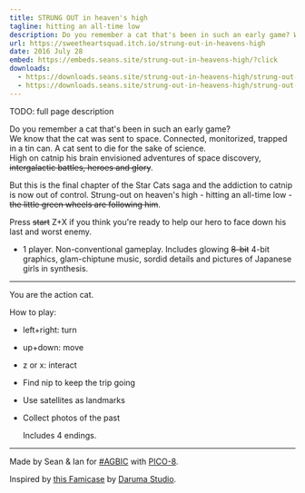```yaml
---
title: STRUNG OUT in heaven's high
tagline: hitting an all-time low
description: Do you remember a cat that's been in such an early game? We know that the cat was sent to space. Connected, monitorized, trapped in a tin can. A cat sent to die for the sake of science. High on catnip his brain envisioned adventures of space discovery, <strike>intergalactic battles, heroes and glory</strike>. But this is the final chapter of the Star Cats saga and the addiction to catnip is now out of control. Strung-out on heaven's high - hitting an all-time low - <strike>the little green wheels are following him</strike>.
url: https://sweetheartsquad.itch.io/strung-out-in-heavens-high
date: 2016 July 28
embed: https://embeds.seans.site/strung-out-in-heavens-high/?click
downloads:
  - https://downloads.seans.site/strung-out-in-heavens-high/strung-out-in-heavens-high-web.zip
  - https://downloads.seans.site/strung-out-in-heavens-high/strung-out-in-heavens-high-p8.zip
---
```


TODO: full page description



Do you remember a cat that's been in such an early game?<br/>
We know that the cat was sent to space. Connected, monitorized, trapped in a tin can. A cat sent to die for the sake of science.<br/>
High on catnip his brain envisioned adventures of space discovery, <del>intergalactic battles, heroes and glory</del>.

But this is the final chapter of the Star Cats saga and the addiction to catnip is now out of control. Strung-out on heaven's high - hitting an all-time low - <del>the little green wheels are following him</del>.

Press <del>start</del> Z+X if you think you're ready to help our hero to face down his last and worst enemy.

* 1 player. Non-conventional gameplay. Includes glowing <del>8-bit</del> 4-bit graphics, glam-chiptune music, sordid details and pictures of Japanese girls in synthesis.

---

You are the action cat.

How to play:

- left+right: turn
- up+down: move
- z or x: interact


- Find nip to keep the trip going
- Use satellites as landmarks
- Collect photos of the past

	Includes 4 endings.

---

Made by Sean & Ian for [#AGBIC](https://itch.io/jam/a-game-by-its-cover-2016) with [PICO-8](http://www.lexaloffle.com/pico-8.php).

Inspired by [this Famicase](http://famicase.com/16/softs/78.html) by [Daruma Studio](http://www.daruma.cat/).
